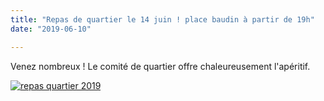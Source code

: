 ```yaml
---
title: "Repas de quartier le 14 juin ! place baudin à partir de 19h"
date: "2019-06-10"

---
```


Venez nombreux ! Le comité de quartier offre chaleureusement l'apéritif.

[![repas quartier 2019](/uploads/repas-quartier-2019.jpg)](http://fontaines-garonne.fr/wp-content/uploads/2019/06/repas-quartier-2019.jpg)
